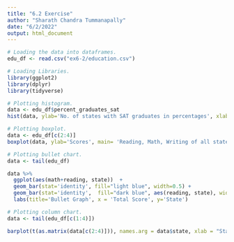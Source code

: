 ```yaml
---
title: "6.2 Exercise"
author: "Sharath Chandra Tummanapally"
date: "6/2/2022"
output: html_document
---
```


```r
# Loading the data into dataframes.
edu_df <- read.csv("ex6-2/education.csv")
```

```r
# Loading Libraries.
library(ggplot2)
library(dplyr)
library(tidyverse)
```


```r
# Plotting histogram.
data <- edu_df$percent_graduates_sat
hist(data, ylab='No. of states with SAT graduates in percentages', xlab='Percentage', main= 'SAT Graduates percentage of all states')
```

```r
# Plotting boxplot.
data <- edu_df[c(2:4)]
boxplot(data, ylab='Scores', main= 'Reading, Math, Writing of all states.')
```

```r
# Plotting bullet chart.
data <- tail(edu_df)

data %>% 
  ggplot(aes(math+reading, state))  + 
  geom_bar(stat='identity', fill="light blue", width=0.5) +
  geom_bar(stat='identity',  fill="dark blue", aes(reading, state), width=0.2) +
  labs(title='Bullet Graph', x = 'Total Score', y='State')
```

```r
# Plotting column chart.
data <- tail(edu_df[c(1:4)])

barplot(t(as.matrix(data[c(2:4)])), names.arg = data$state, xlab = "State", ylab = "Scores", beside = TRUE)
```







